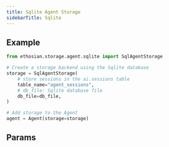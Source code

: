 ```yaml
---
title: Sqlite Agent Storage
sidebarTitle: Sqlite
---
```


## Example

```python storage.py
from ethosian.storage.agent.sqlite import SqlAgentStorage

# Create a storage backend using the Sqlite database
storage = SqlAgentStorage(
    # store sessions in the ai.sessions table
    table_name="agent_sessions",
    # db_file: Sqlite database file
    db_file=db_file,
)

# Add storage to the Agent
agent = Agent(storage=storage)
```

## Params

<Snippet file="storage-sqlite-params.mdx" />
